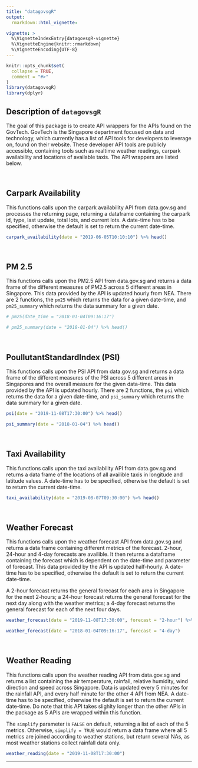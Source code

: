 ---
title: "datagovsgR"
output: 
  rmarkdown::html_vignette:

vignette: >
  %\VignetteIndexEntry{datagovsgR-vignette}
  %\VignetteEngine{knitr::rmarkdown}
  %\VignetteEncoding{UTF-8}
---

```{r, include = FALSE}
knitr::opts_chunk$set(
  collapse = TRUE,
  comment = "#>"
)
library(datagovsgR)
library(dplyr)
```

## Description of `datagovsgR`

The goal of this package is to create API wrappers for the APIs found on the GovTech. GovTech is the Singapore department focused on data and technology, which currently has a list of API tools for developers to leverage on, found on their website. These developer API tools are publicly accessible, containing tools such as realtime weather readings, carpark availability and locations of available taxis. The API wrappers are listed below.

<br>

## Carpark Availability

This functions calls upon the carpark availability API from data.gov.sg and processes the returning page, returning a dataframe containing the carpark id, type, last update, total lots, and current lots. A date-time has to be specified, otherwise the default is set to return the current date-time.

```{r}
carpark_availability(date = "2019-06-05T10:10:10") %>% head()
```

<br>

## PM 2.5

This functions calls upon the PM2.5 API from data.gov.sg and returns a data frame of the different measures of PM2.5 across 5 different areas in Singapore. This data provided by the API is updated hourly from NEA. There are 2 functions, the `pm25` which returns the data for a given date-time, and `pm25_summary` which returns the data summary for a given date.

```{r}
# pm25(date_time = "2018-01-04T09:16:17")
```

```{r}
# pm25_summary(date = "2018-01-04") %>% head()
```

<br>

## PoullutantStandardIndex (PSI)

This functions calls upon the PSI API from data.gov.sg and returns a data frame of the different measures of the PSI across 5 different areas in Singapores and the overall measure for the given data-time. This data provided by the API is updated hourly.  There are 2 functions, the `psi` which returns the data for a given date-time, and `psi_summary` which returns the data summary for a given date.

```{r}
psi(date = "2019-11-08T17:30:00") %>% head()
```

```{r}
psi_summary(date = "2018-01-04") %>% head()
```

<br>

## Taxi Availability

This functions calls upon the taxi availability API from data.gov.sg and returns a data frame of the locations of all availible taxis in longitude and latitude values. A date-time has to be specified, otherwise the default is set to return the current date-time.

```{r}
taxi_availability(date = "2019-08-07T09:30:00") %>% head()
```

<br>

## Weather Forecast

This functions calls upon the weather forecast API from data.gov.sg and returns a data frame containing different metrics of the forecast. 2-hour, 24-hour and 4-day forecasts are availible. It then returns a dataframe containing the forecast which is dependent on the date-time and parameter of forecast. This data provided by the API is updated half-hourly. A date-time has to be specified, otherwise the default is set to return the current date-time.

A 2-hour forecast returns the general forecast for each area in Singapore for the next 2-hours; a 24-hour forecast returns the general forecast for the next day along with the weather metrics; a 4-day forecast returns the general forecast for each of the next four days.

```{r}
weather_forecast(date = "2019-11-08T17:30:00", forecast = "2-hour") %>% head()
```

```{r}
weather_forecast(date = "2018-01-04T09:16:17", forecast = "4-day")
```

<br>

## Weather Reading

This functions calls upon the weather reading API from data.gov.sg and returns a list containing the air temperature, rainfall, relative humidity, wind direction and speed across Singapore. Data is updated every 5 minutes for the rainfall API, and every half minute for the other 4 API from NEA. A date-time has to be specified, otherwise the default is set to return the current date-time. Do note that this API takes slighlty longer than the other APIs in the package as 5 APIs are wrapped within this function.

The `simplify` parameter is `FALSE` on default, returning a list of each of the 5 metrics. Otherwise, `simplify = TRUE` would return a data frame where all 5 metrics are joined according to weather stations, but return several NAs, as most weather stations collect rainfall data only.

```{r}
weather_reading(date = "2019-11-08T17:30:00")
```

***









